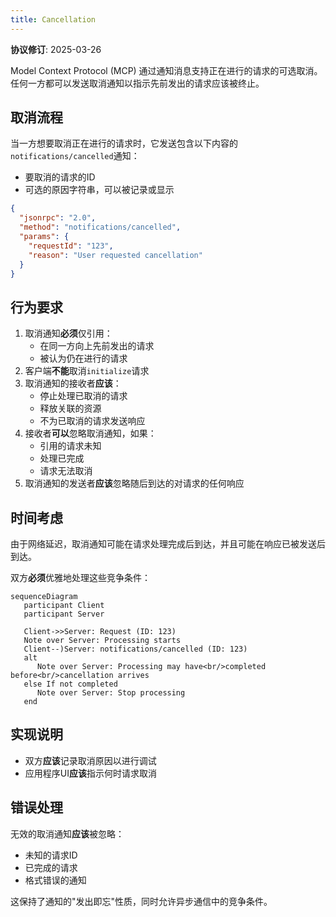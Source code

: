```yaml
---
title: Cancellation
---
```


<Info>**协议修订**: 2025-03-26</Info>

Model Context Protocol (MCP) 通过通知消息支持正在进行的请求的可选取消。任何一方都可以发送取消通知以指示先前发出的请求应该被终止。

## 取消流程

当一方想要取消正在进行的请求时，它发送包含以下内容的`notifications/cancelled`通知：

- 要取消的请求的ID
- 可选的原因字符串，可以被记录或显示

```json
{
  "jsonrpc": "2.0",
  "method": "notifications/cancelled",
  "params": {
    "requestId": "123",
    "reason": "User requested cancellation"
  }
}
```

## 行为要求

1. 取消通知**必须**仅引用：
   - 在同一方向上先前发出的请求
   - 被认为仍在进行的请求
2. 客户端**不能**取消`initialize`请求
3. 取消通知的接收者**应该**：
   - 停止处理已取消的请求
   - 释放关联的资源
   - 不为已取消的请求发送响应
4. 接收者**可以**忽略取消通知，如果：
   - 引用的请求未知
   - 处理已完成
   - 请求无法取消
5. 取消通知的发送者**应该**忽略随后到达的对请求的任何响应

## 时间考虑

由于网络延迟，取消通知可能在请求处理完成后到达，并且可能在响应已被发送后到达。

双方**必须**优雅地处理这些竞争条件：

```mermaid
sequenceDiagram
   participant Client
   participant Server

   Client->>Server: Request (ID: 123)
   Note over Server: Processing starts
   Client--)Server: notifications/cancelled (ID: 123)
   alt
      Note over Server: Processing may have<br/>completed before<br/>cancellation arrives
   else If not completed
      Note over Server: Stop processing
   end
```

## 实现说明

- 双方**应该**记录取消原因以进行调试
- 应用程序UI**应该**指示何时请求取消

## 错误处理

无效的取消通知**应该**被忽略：

- 未知的请求ID
- 已完成的请求
- 格式错误的通知

这保持了通知的"发出即忘"性质，同时允许异步通信中的竞争条件。
